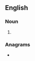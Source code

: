 ==English==

===Noun===
{{head|en|noun plural form}}

# {{plural of|saucer|lang=en}}

===Anagrams===
* {{l|en|cesuras}}